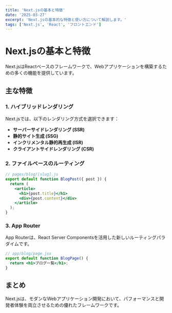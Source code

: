 ```yaml
---
title: 'Next.jsの基本と特徴'
date: '2025-03-27'
excerpt: 'Next.jsの基本的な特徴と使い方について解説します。'
tags: ['Next.js', 'React', 'フロントエンド']
---
```


# Next.jsの基本と特徴

Next.jsはReactベースのフレームワークで、Webアプリケーションを構築するための多くの機能を提供しています。

## 主な特徴

### 1. ハイブリッドレンダリング

Next.jsでは、以下のレンダリング方式を選択できます：

- **サーバーサイドレンダリング (SSR)**
- **静的サイト生成 (SSG)**
- **インクリメンタル静的再生成 (ISR)**
- **クライアントサイドレンダリング (CSR)**

### 2. ファイルベースのルーティング

```jsx
// pages/blog/[slug].js
export default function BlogPost({ post }) {
  return (
    <article>
      <h1>{post.title}</h1>
      <div>{post.content}</div>
    </article>
  );
}
```

### 3. App Router

App Routerは、React Server Componentsを活用した新しいルーティングパラダイムです。

```jsx
// app/blog/page.jsx
export default function BlogPage() {
  return <h1>ブログ一覧</h1>;
}
```

## まとめ

Next.jsは、モダンなWebアプリケーション開発において、パフォーマンスと開発者体験を両立させるための優れたフレームワークです。
